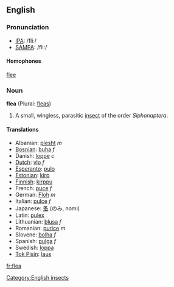 ==English==
=== Pronunciation ===
*[[w:IPA|IPA]]: /fliː/
*[[w:SAMPA|SAMPA]]: /fli:/

==== Homophones ====
[[flee]]

=== Noun ===
'''flea''' (Plural: [[fleas]])

# A small, wingless, parasitic [[insect]] of the order ''Siphonaptera''.

==== Translations ====
*Albanian: [[plesht]] ''m''
*[[Bosnian]]: [[buha]] ''f''
*Danish: [[loppe]] ''c''
*[[Dutch]]: [[vlo]] ''f''
*[[Esperanto]]: [[pulo]]
*[[Estonian]]: [[kirp]]
*[[Finnish]]: [[kirppu]]
*French: [[puce]] ''f''
*German: [[Floh]] ''m''
*Italian: [[pulce]] ''f''
*Japanese: [[蚤]] (のみ, nomi)
*Latin: [[pulex]]
*Lithuanian: [[blusa]] ''f''
*Romanian: [[purice]] ''m''
*Slovene: [[bolha]] ''f''
*Spanish: [[pulga]] ''f''
*Swedish: [[loppa]]
*[[Tok Pisin]]: [[laus]]

[[Category:English insects]]

[[fr:flea]]